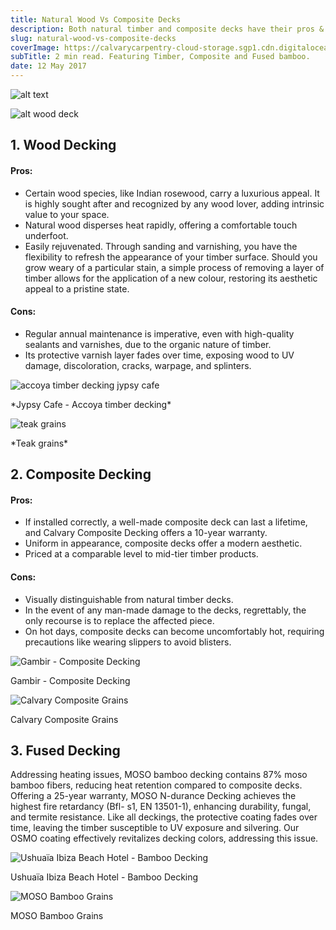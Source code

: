 ```yaml
---
title: Natural Wood Vs Composite Decks
description: Both natural timber and composite decks have their pros & cons. Depending on your needs, choosing one over the other might be greatly beneficial to you.
slug: natural-wood-vs-composite-decks
coverImage: https://calvarycarpentry-cloud-storage.sgp1.cdn.digitaloceanspaces.com/websites/blog/natural-wood-vs-composite-decks/natural%20wood%20vs%20composite%20deck.jpg
subTitle: 2 min read. Featuring Timber, Composite and Fused bamboo.
date: 12 May 2017
---
```


![alt text](https://calvarycarpentry-cloud-storage.sgp1.cdn.digitaloceanspaces.com/websites/blog/natural-wood-vs-composite-decks/%20Composite%20Decks.jpg)

![alt wood deck](https://calvarycarpentry-cloud-storage.sgp1.cdn.digitaloceanspaces.com/websites/blog/natural-wood-vs-composite-decks/wood%20decks.jpg)

## 1. Wood Decking

#### Pros:

- Certain wood species, like Indian rosewood, carry a luxurious appeal. It is highly sought after and recognized by any wood lover, adding intrinsic value to your space.
- Natural wood disperses heat rapidly, offering a comfortable touch underfoot.
- Easily rejuvenated. Through sanding and varnishing, you have the flexibility to refresh the appearance of your timber surface. Should you grow weary of a particular stain, a simple process of removing a layer of timber allows for the application of a new colour, restoring its aesthetic appeal to a pristine state.

#### Cons:

- Regular annual maintenance is imperative, even with high-quality sealants and varnishes, due to the organic nature of timber.
- Its protective varnish layer fades over time, exposing wood to UV damage, discoloration, cracks, warpage, and splinters.

![accoya timber decking jypsy cafe](https://calvarycarpentry-cloud-storage.sgp1.cdn.digitaloceanspaces.com/websites/blog/natural-wood-vs-composite-decks/Jypsy%20Cafe%20-%20Accoya%20timber%20decking.png)
<p className="text-center">*Jypsy Cafe - Accoya timber decking*</p>

![teak grains](https://calvarycarpentry-cloud-storage.sgp1.cdn.digitaloceanspaces.com/websites/blog/natural-wood-vs-composite-decks/Teak%20grains.jpg)
<p className="text-center">*Teak grains*</p>

## 2. Composite Decking

#### Pros:

- If installed correctly, a well-made composite deck can last a lifetime, and Calvary Composite Decking offers a 10-year warranty.
- Uniform in appearance, composite decks offer a modern aesthetic.
- Priced at a comparable level to mid-tier timber products.

#### Cons:

- Visually distinguishable from natural timber decks.
- In the event of any man-made damage to the decks, regrettably, the only recourse is to replace the affected piece.
- On hot days, composite decks can become uncomfortably hot, requiring precautions like wearing slippers to avoid blisters.

![Gambir - Composite Decking](https://calvarycarpentry-cloud-storage.sgp1.cdn.digitaloceanspaces.com/websites/blog/natural-wood-vs-composite-decks/Gambir%20-%20Composite%20Decking%20.jpg)
<p className="text-center">Gambir - Composite Decking</p>

![Calvary Composite Grains](https://calvarycarpentry-cloud-storage.sgp1.cdn.digitaloceanspaces.com/websites/blog/natural-wood-vs-composite-decks/Calvary%20Composite%20Grains.jpg)
<p className="text-center">Calvary Composite Grains</p>

## 3. Fused Decking

Addressing heating issues, MOSO bamboo decking contains 87% moso bamboo fibers, reducing heat retention compared to composite decks. Offering a 25-year warranty, MOSO N-durance Decking achieves the highest fire retardancy (Bfl- s1, EN 13501-1), enhancing durability, fungal, and termite resistance. Like all deckings, the protective coating fades over time, leaving the timber susceptible to UV exposure and silvering. Our OSMO coating effectively revitalizes decking colors, addressing this issue.

![Ushuaïa Ibiza Beach Hotel - Bamboo Decking](https://calvarycarpentry-cloud-storage.sgp1.cdn.digitaloceanspaces.com/websites/blog/natural-wood-vs-composite-decks/Ushuai%CC%88a%20Ibiza%20Beach%20Hotel%20-%20Bamboo%20Decking%20.jpeg)
<p className="text-center">Ushuaïa Ibiza Beach Hotel - Bamboo Decking</p>

![MOSO Bamboo Grains](https://calvarycarpentry-cloud-storage.sgp1.cdn.digitaloceanspaces.com/websites/blog/natural-wood-vs-composite-decks/MOSO%20Bamboo%20Grains.jpg)
<p className="text-center">MOSO Bamboo Grains</p>


